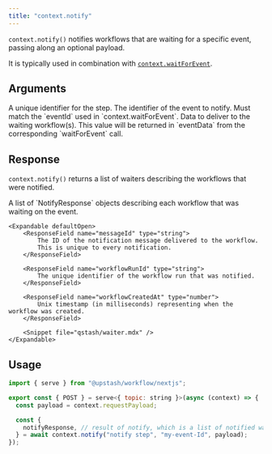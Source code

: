 ```yaml
---
title: "context.notify"
---
```


`context.notify()` notifies workflows that are waiting for a specific event, passing along an optional payload.

It is typically used in combination with [`context.waitForEvent`](/workflow/basics/context#context-waitforevent).

## Arguments

<ParamField body="stepName" type="string">
    A unique identifier for the step.
</ParamField>

<ParamField body="eventId" type="string">
    The identifier of the event to notify.
    Must match the `eventId` used in `context.waitForEvent`.
</ParamField>

<ParamField body="eventData" type="any">
    Data to deliver to the waiting workflow(s).
    This value will be returned in `eventData` from the corresponding `waitForEvent` call.
</ParamField>

## Response

`context.notify()` returns a list of waiters describing the workflows that were notified.

<ResponseField name="notifyResponse" type="NotifyResponse[]">
    A list of `NotifyResponse` objects describing each workflow that was waiting on the event.

    <Expandable defaultOpen>
        <ResponseField name="messageId" type="string">
            The ID of the notification message delivered to the workflow.
            This is unique to every notification.
        </ResponseField>

        <ResponseField name="workflowRunId" type="string">
            The unique identifier of the workflow run that was notified.
        </ResponseField>

        <ResponseField name="workflowCreatedAt" type="number">
            Unix timestamp (in milliseconds) representing when the workflow was created.
        </ResponseField>

        <Snippet file="qstash/waiter.mdx" />
    </Expandable>

</ResponseField>


## Usage

```javascript
import { serve } from "@upstash/workflow/nextjs";

export const { POST } = serve<{ topic: string }>(async (context) => {
  const payload = context.requestPayload;

  const {
    notifyResponse, // result of notify, which is a list of notified waiters
  } = await context.notify("notify step", "my-event-Id", payload);
});

```
